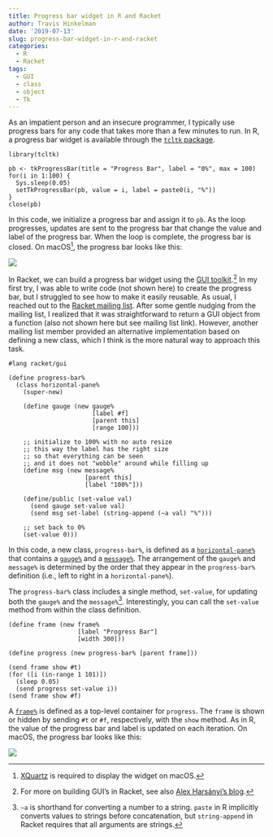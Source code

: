 ```yaml
---
title: Progress bar widget in R and Racket
author: Travis Hinkelman
date: '2019-07-13'
slug: progress-bar-widget-in-r-and-racket
categories:
  - R
  - Racket
tags:
  - GUI
  - class
  - object
  - Tk
---
```


As an impatient person and an insecure programmer, I typically use progress bars for any code that takes more than a few minutes to run. In R, a progress bar widget is available through the [`tcltk` package](https://stat.ethz.ch/R-manual/R-devel/library/tcltk/html/tcltk-package.html). 

```
library(tcltk)

pb <- tkProgressBar(title = "Progress Bar", label = "0%", max = 100)
for(i in 1:100) {
  Sys.sleep(0.05)
  setTkProgressBar(pb, value = i, label = paste0(i, "%"))
}
close(pb)
```

In this code, we initialize a progress bar and assign it to `pb`. As the loop progresses, updates are sent to the progress bar that change the value and label of the progress bar. When the loop is complete, the progress bar is closed. On macOS^[[XQuartz](https://www.xquartz.org) is required to display the widget on macOS.], the progress bar looks like this:

![](/post/progress/progress_r.png)

In Racket, we can build a progress bar widget using the [GUI toolkit](https://docs.racket-lang.org/gui/).^[For more on building GUI's in Racket, see also [Alex Harsányi's blog](https://alex-hhh.github.io/index.html).] In my first try, I was able to write code (not shown here) to create the progress bar, but I struggled to see how to make it easily reusable. As usual, I reached out to the [Racket mailing list](https://groups.google.com/forum/#!topic/racket-users/qKijYKGdo4U). After some gentle nudging from the mailing list, I realized that it was straightforward to return a GUI object from a function (also not shown here but see mailing list link). However, another mailing list member provided an alternative implementation based on defining a new class, which I think is the more natural way to approach this task.

```
#lang racket/gui

(define progress-bar%
  (class horizontal-pane%
    (super-new)

    (define gauge (new gauge%
                       [label #f]
                       [parent this]
                       [range 100]))

    ;; initialize to 100% with no auto resize
    ;; this way the label has the right size
    ;; so that everything can be seen
    ;; and it does not "wobble" around while filling up
    (define msg (new message%
                     [parent this]
                     [label "100%"]))

    (define/public (set-value val)
      (send gauge set-value val)
      (send msg set-label (string-append (~a val) "%")))

    ;; set back to 0%
    (set-value 0)))
```

In this code, a new class, `progress-bar%`, is defined as a [`horizontal-pane%`](https://docs.racket-lang.org/gui/horizontal-pane_.html?q=set-label) that contains a [`gauge%`](https://docs.racket-lang.org/gui/gauge_.html?q=set-label) and a [`message%`](https://docs.racket-lang.org/gui/message_.html?q=set-label). The arrangement of the `gauge%` and `message%` is determined by the order that they appear in the `progress-bar%` definition (i.e., left to right in a `horizontal-pane%`).

The `progress-bar%` class includes a single method, `set-value`, for updating both the `gauge%` and the `message%`^[`~a` is shorthand for converting a number to a string. `paste` in R implicitly converts values to strings before concatenation, but `string-append` in Racket requires that all arguments are strings.]. Interestingly, you can call the `set-value` method from within the class definition. 

```
(define frame (new frame%
                   [label "Progress Bar"]
                   [width 300]))

(define progress (new progress-bar% [parent frame]))

(send frame show #t)
(for ([i (in-range 1 101)])
  (sleep 0.05)
  (send progress set-value i))
(send frame show #f)
```

A [`frame%`](https://docs.racket-lang.org/gui/frame_.html?q=set-label) is defined as a top-level container for `progress`. The `frame` is shown or hidden by sending `#t` or `#f`, respectively, with the `show` method. As in R, the value of the progress bar and label is updated on each iteration. On macOS, the progress bar looks like this:

![](/post/progress/progress_racket.png)